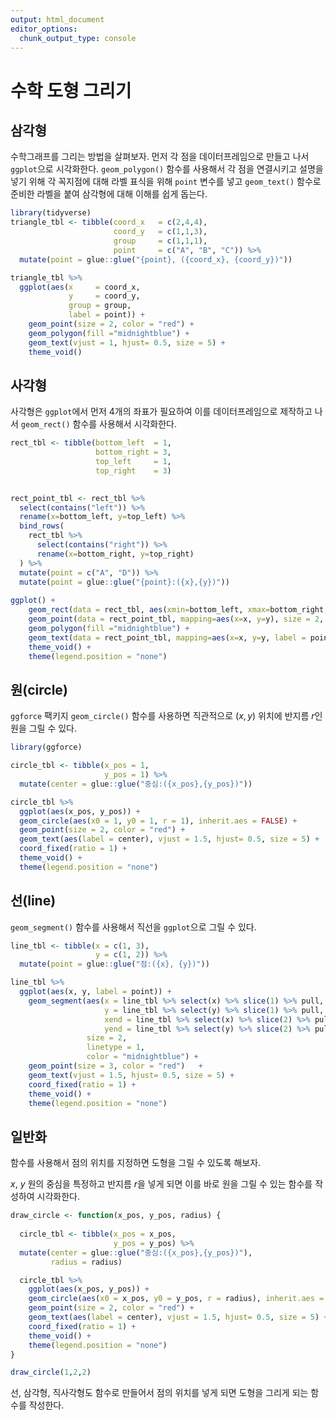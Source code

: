 ```yaml
---
output: html_document
editor_options: 
  chunk_output_type: console
---
```


# 수학 도형 그리기 {#draw-math-diagram}

## 삼각형 {#math-triangle}

수학그래프를 그리는 방법을 살펴보자. 먼저 각 점을 데이터프레임으로 만들고 나서 `ggplot`으로 시각화한다.
`geom_polygon()` 함수를 사용해서 각 점을 연결시키고 설명을 넣기 위해 각 꼭지점에 대해 라벨 표식을 위해 `point` 변수를 넣고 
`geom_text()` 함수로 준비한 라벨을 붙여 삼각형에 대해 이해를 쉽게 돕는다.


```r
library(tidyverse)
triangle_tbl <- tibble(coord_x   = c(2,4,4), 
                       coord_y   = c(1,1,3),
                       group     = c(1,1,1), 
                       point     = c("A", "B", "C")) %>% 
  mutate(point = glue::glue("{point}, ({coord_x}, {coord_y})"))

triangle_tbl %>% 
  ggplot(aes(x     = coord_x,
             y     = coord_y,
             group = group,
             label = point)) +
    geom_point(size = 2, color = "red") +
    geom_polygon(fill ="midnightblue") +
    geom_text(vjust = 1, hjust= 0.5, size = 5) +
    theme_void() 
```


## 사각형 {#math-rectangle}

사각형은 `ggplot`에서 먼저 4개의 좌표가 필요하여 이를 데이터프레임으로 제작하고 나서 `geom_rect()` 함수를 사용해서 시각화한다.

```r
rect_tbl <- tibble(bottom_left  = 1,
                   bottom_right = 3,
                   top_left     = 1,
                   top_right    = 3)
                   

rect_point_tbl <- rect_tbl %>% 
  select(contains("left")) %>% 
  rename(x=bottom_left, y=top_left) %>% 
  bind_rows(
    rect_tbl %>% 
      select(contains("right")) %>% 
      rename(x=bottom_right, y=top_right)
  ) %>%  
  mutate(point = c("A", "D")) %>% 
  mutate(point = glue::glue("{point}:({x},{y})")) 
  
ggplot() + 
    geom_rect(data = rect_tbl, aes(xmin=bottom_left, xmax=bottom_right, ymin=top_left, ymax=top_right, fill="red"), color="black", alpha=0.5) +
    geom_point(data = rect_point_tbl, mapping=aes(x=x, y=y), size = 2, color = "red") +
    geom_polygon(fill ="midnightblue") +
    geom_text(data = rect_point_tbl, mapping=aes(x=x, y=y, label = point), vjust = 1, hjust= 0.5, size = 5) +
    theme_void() +
    theme(legend.position = "none")
```


## 원(circle) {#math-circle}

`ggforce` 팩키지 `geom_circle()` 함수를 사용하면 직관적으로 $(x, y)$ 위치에 반지름 $r$인 원을 그릴 수 있다.

```r
library(ggforce)

circle_tbl <- tibble(x_pos = 1, 
                     y_pos = 1) %>% 
  mutate(center = glue::glue("중심:({x_pos},{y_pos})")) 

circle_tbl %>% 
  ggplot(aes(x_pos, y_pos)) +
  geom_circle(aes(x0 = 1, y0 = 1, r = 1), inherit.aes = FALSE) +
  geom_point(size = 2, color = "red") +  
  geom_text(aes(label = center), vjust = 1.5, hjust= 0.5, size = 5) +
  coord_fixed(ratio = 1) +
  theme_void() +
  theme(legend.position = "none")
```

## 선(line) {#math-line}

`geom_segment()` 함수를 사용해서 직선을 `ggplot`으로 그릴 수 있다. 

```r
line_tbl <- tibble(x = c(1, 3), 
                   y = c(1, 2)) %>% 
  mutate(point = glue::glue("점:({x}, {y})")) 

line_tbl %>% 
  ggplot(aes(x, y, label = point)) + 
    geom_segment(aes(x = line_tbl %>% select(x) %>% slice(1) %>% pull, 
                     y = line_tbl %>% select(y) %>% slice(1) %>% pull, 
                     xend = line_tbl %>% select(x) %>% slice(2) %>% pull, 
                     yend = line_tbl %>% select(y) %>% slice(2) %>% pull),
                 size = 2, 
                 linetype = 1,  
                 color = "midnightblue") +
    geom_point(size = 3, color = "red")   +
    geom_text(vjust = 1.5, hjust= 0.5, size = 5) +
    coord_fixed(ratio = 1) +
    theme_void() +
    theme(legend.position = "none")
```

## 일반화 {#draw-diagram}

함수를 사용해서 점의 위치를 지정하면 도형을 그릴 수 있도록 해보자.

$x$, $y$ 원의 중심을 특정하고 반지름 $r$을 넣게 되면 이를 바로 원을 그릴 수 있는 함수를 작성하여 시각화한다.

```r

draw_circle <- function(x_pos, y_pos, radius) {
  
  circle_tbl <- tibble(x_pos = x_pos, 
                       y_pos = y_pos) %>% 
  mutate(center = glue::glue("중심:({x_pos},{y_pos})"),
         radius = radius) 

  circle_tbl %>% 
    ggplot(aes(x_pos, y_pos)) +
    geom_circle(aes(x0 = x_pos, y0 = y_pos, r = radius), inherit.aes = FALSE) +
    geom_point(size = 2, color = "red") +  
    geom_text(aes(label = center), vjust = 1.5, hjust= 0.5, size = 5) +
    coord_fixed(ratio = 1) +
    theme_void() +
    theme(legend.position = "none")
}

draw_circle(1,2,2)
```

선, 삼각형, 직사각형도 함수로 만들어서 점의 위치를 넣게 되면 도형을 그리게 되는 함수를 작성한다.

